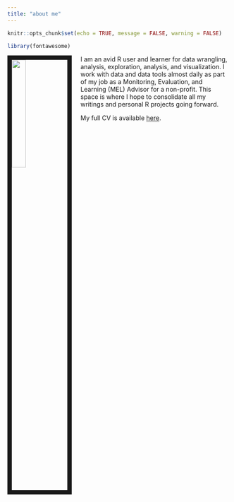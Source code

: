 ```yaml
---
title: "about me"
---
```


```r
knitr::opts_chunk$set(echo = TRUE, message = FALSE, warning = FALSE)
```

```r
library(fontawesome)
```

<link rel="stylesheet" href="styles.css" type="text/css">

<img src="images/profile.jpg" style="width:25%; border:10px solid; margin-right: 20px" align="left">

I am an avid R user and learner for data wrangling, analysis, exploration, analysis, and visualization. I work with data and data tools almost daily as part of my job as a Monitoring, Evaluation, and Learning (MEL) Advisor for a non-profit. This space is where I hope to consolidate all my writings and personal R projects going forward. 


My full CV is available [here](files/Charles_Guedenet_CV.pdf).